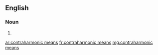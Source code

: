 ==English==

===Noun===
{{head|en|plural}}

# {{plural of|contraharmonic mean|lang=en}}

[[ar:contraharmonic means]]
[[fr:contraharmonic means]]
[[mg:contraharmonic means]]